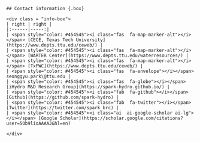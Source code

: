```block
## Contact information {.box}

<div class = "info-box">
| right | right |
|:------|-----:|
| <span style="color: #454545"><i class="fas  fa-map-marker-alt"></i></span> [CECE, Texas Tech University](https://www.depts.ttu.edu/ceweb/) |
| <span style="color: #454545"><i class="fas  fa-map-marker-alt"></i></span> [WARTER Center](https://www.depts.ttu.edu/waterresources/) |
| <span style="color: #454545"><i class="fas  fa-map-marker-alt"></i></span> [TxPWC](https://www.depts.ttu.edu/ceweb/) |
| <span style="color: #454545"><i class="fas  fa-envelope"></i></span> seonggyu.park\@ttu.edu |
| <span style="color: #454545"><i class="fas  fa-globe"></i></span> [iHydro M&D Research Group](https://spark-hydro.github.io/) |
| <span style="color: #454545"><i class="fab  fa-github"></i></span> [Github](https://github.com/spark-hydro) |
| <span style="color: #454545"><i class="fab  fa-twitter"></i></span> [Twitter](https://twitter.com/spark_brc) |
| <span style="color: #454545"><i class="ai  ai-google-scholar ai-lg"></i></span> [Google Scholar](https://scholar.google.com/citations?user=5Ob9lioAAAAJ&hl=en)

</div>
```